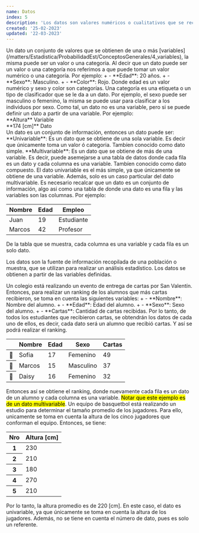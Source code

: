 ```yaml
---
name: Datos
index: 5
description: 'Los datos son valores numéricos o cualitativos que se recopilan sobre una población o muestra. Los datos pueden ser clasificados en dos tipos principales: datos cuantitativos y datos cualitativos. Los datos se pueden analizar y resumir mediante medidas estadísticas y visualizar mediante gráficos y diagramas. La calidad de los datos es crucial para obtener resultados precisos y fiables.'
created: '25-02-2023'
updated: '22-03-2023'
---
```


<BImp title="Definición" icon="flag" color="orange" comment="¿Qué es un dato?">
  Un dato un conjunto de valores que se obtienen de una o más
  [variables](/matters/Estadistica/ProbabilidadEst/ConceptosGenerales/4_variables),
  la misma puede ser un valor o una categoría.
</BImp>

<BComment type="note">
  Al decir que un dato puede ser un valor o una categoría nos referimos a que
  puede tomar un valor numérico o una categoría. Por ejemplo:
  <Balph>
    + - **Edad**: 20 años.
    + - **Sexo**: Masculino.
    + - **Color**: Rojo.
  </Balph>
  Donde edad es un valor numérico y sexo y color son categorías.

</BComment>
<BComment>
  Una categoría es una etiqueta o un tipo de clasificador que se le da a un
  dato. Por ejemplo, el sexo puede ser masculino o femenino, la misma se puede
  usar para clasificar a los individuos por sexo.
</BComment>
<BComment type="warn">
  Como tal, un dato no es una variable, pero si se puede definir un dato a
  partir de una variable. Por ejemplo:
  <Balph className="grid grid-cols-2">
    <div>
      **Altura**
      <LComment>Variable</LComment>
    </div>
    <div>
      **174 [cm]**
      <LComment>Dato</LComment>
    </div>
  </Balph>
</BComment>

<BImp title="Tipos de datos" color="purple" icon="at">
  Un dato es un conjunto de información, entonces un dato puede ser:
  <Balph>
    **Univariable**: Es un dato que se obtiene de una sola variable. Es decir
    que únicamente toma un valor ó categoria. Tambíen conocido como dato simple.
  </Balph>
  <Balph>
    **Multivariable**: Es un dato que se obtiene de más de una variable. Es
    decir, puede asemejarse a una tabla de datos donde cada fila es un dato y
    cada columna es una variable. Tambíen conocido como dato compuesto.
  </Balph>
</BImp>

<BComment type="warn">
  El dato univariable es el más simple, ya que únicamente se obtiene de una
  variable. Además, solo es un caso particular del dato multivariable.
</BComment>

<BComment type='note'>
  Es necesario recalcar que un dato es un conjunto de información, algo
  asi como una tabla de donde una dato es una fila y las variables son las
  columnas. Por ejemplo:
  <div className='overflow-auto flex justify-center'>
    <table className='table table-normal w-[90%] my-3'>
      <thead>
        <tr>
          <th>Nombre</th>
          <th>Edad</th>
          <th>Empleo</th>
        </tr>
      </thead>
      <tbody>
        <tr>
          <td>Juan</td>
          <td>19</td>
          <td>Estudiante</td>
        </tr>
        <tr>
          <td>Marcos</td>
          <td>42</td>
          <td>Profesor</td>
        </tr>
      </tbody>
    </table>
  </div>
  De la tabla que se muestra, cada columna es una variable y cada fila es un
  solo dato.

</BComment>

Los datos son la fuente de información recopilada de una población o muestra,
que se utilizan para realizar un análisis estadístico. Los datos se obtienen
a partir de las variables definidas.

<BChord title='Ejemplo de dato 💌' top color='red' open>
  Un colegio está realizando un evento de entrega de cartas por San Valentín.
  Entonces, para realizar un ranking de los alumnos que más cartas recibieron,
  se toma en cuenta las siguientes variables:
  <Balph>
    + - **Nombre**: Nombre del alumno.
    + - **Edad**: Edad del alumno.
    + - **Sexo**: Sexo del alumno.
    + - **Cartas**: Cantidad de cartas recibidas.
  </Balph>
  Por lo tanto, de todos los estudiantes que recibieron cartas, se obtendrán
  los datos de cada uno de ellos, es decir, cada dato será un alumno que recibió
  cartas. Y así se podrá realizar el ranking.
  <div className='overflow-auto flex justify-center'>
    <table className='table table-normal w-[90%] my-3'>
      <thead>
        <tr>
          <th/>
          <th>Nombre</th>
          <th>Edad</th>
          <th>Sexo</th>
          <th>Cartas</th>
        </tr>
      </thead>
      <tbody>
        <tr>
          <th>🥇</th>
          <td>Sofia</td>
          <td>17</td>
          <td>Femenino</td>
          <td>49</td>
        </tr>
        <tr>
          <th>🥈</th>
          <td>Marcos</td>
          <td>15</td>
          <td>Masculino</td>
          <td>37</td>
        </tr>
        <tr>
          <th>🥉</th>
          <td>Daisy</td>
          <td>16</td>
          <td>Femenino</td>
          <td>32</td>
        </tr>
      </tbody>
    </table>
  </div>
  Entonces así se obtiene el ranking, donde nuevamente cada fila es un dato
  de un alumno y cada columna es una variable.
  <mark>Notar que este ejemplo es de un dato multivariable</mark>.

</BChord>

<BChord title="El tamaño promedio 🏀">
  Un equipo de basquetbol está realizando un estudio para determinar el tamaño
  promedio de los jugadores. Para ello, unicamente se toma en cuenta la altura
  de los cinco jugadores que conforman el equipo. Entonces, se tiene:
  <div className="flex justify-center overflow-auto">
    <table className="table table-normal my-3">
      <thead>
        <tr>
          <th>Nro</th>
          <th>Altura [cm]</th>
        </tr>
      </thead>
      <tbody>
        <tr>
          <th>1</th>
          <td>230</td>
        </tr>
        <tr>
          <th>2</th>
          <td>210</td>
        </tr>
        <tr>
          <th>3</th>
          <td>180</td>
        </tr>
        <tr>
          <th>4</th>
          <td>270</td>
        </tr>
        <tr>
          <th>5</th>
          <td>210</td>
        </tr>
      </tbody>
    </table>
  </div>
  Por lo tanto, la altura promedio es de 220 [cm]. En este caso, el dato es
  univariable, ya que únicamente se toma en cuenta la altura de los jugadores.
  Además, no se tiene en cuenta el número de dato, pues es solo un referente.
</BChord>
